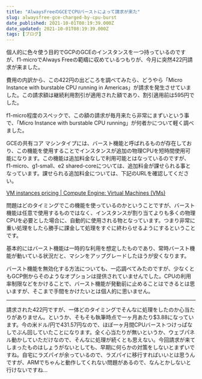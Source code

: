 ```yaml
---
title: "AlwaysFreeのGCEでCPUバーストによって請求が来た"
slug: alwaysfree-gce-charged-by-cpu-burst
date_published: 2021-10-01T08:19:39.000Z
date_updated: 2021-10-01T08:19:39.000Z
tags: [ブログ]
---
```


個人的に色々使う目的でGCPのGCEのインスタンスを一つ持っているのですが、f1-microでAlways Freeの範疇に収めているつもりが、今月に突然422円請求が来ました。

費用の内訳から、この422円の出どころを調べてみたら、どうやら「Micro Instance with burstable CPU running in Americas」が請求を発生させていました。この請求額は継続利用割引が適用された額であり、割引適用前は595円でした。

f1-micro程度のスペックで、この額の請求が毎月来たら非常にまずいという事で、「Micro Instance with burstable CPU running」が何者かについて軽く調べました。

GCEの共有コア マシンタイプには、バースト機能と呼ばれるものが存在しており、この機能を使用することでインスタンスが追加の物理CPUを短時間使用可能になります。この機能は追加料金なしで利用可能とはなっているのですが、f1-micro、g1-small、e2 shared-coreについては、追加料金が課せられる事となっています。課せられる追加料金については、下記のURLを確認してください。

[VM instances pricing | Compute Engine: Virtual Machines (VMs)](https://cloud.google.com/compute/vm-instance-pricing?authuser&#x3D;1#sharedcore)

問題はどのタイミングでこの機能を使っているのかということですが、バースト機能は任意で使用するものではなく、インスタンスが割り当てよりも多くの物理CPUを必要とした場合に、自動的に使用される物となっています。つまり非常に重い処理をしたら勝手に課金して処理をすぐに終わらせるようにするということです。

基本的にはバースト機能は一時的な利用を想定したものであり、常時バースト機能が動いている状況だと、マシンをアップグレードしたほうが安くなります。

バースト機能を無効化する方法についても、一応調べてみたのですが、少なくともGCP側からそのようなオプションは提供されていませんでした。CPUの利用率制限などをかけることで、バースト機能が発動前に止めることはできるとは思いますが、そこまで手間をかけたいとは個人的に思いません。

---

請求された422円ですが、一体どのタイミングでそんなに処理をしたのか心当たりがありません。というか、そもそも執筆時点で一ヶ月あたり$3.88になっています。今の米ドル/円で431.57円なので、ほぼ一ヶ月間CPUバーストつけっぱなしでぶん回していたことになります。全く心当たりが無いというか、ウェブパネル動かしていただけなので、そんなに処理が続くとも思えない。今回請求が来てしまったものはしょうがないとしても、早期に何らかの対策をしないとまずいですね。自宅にラズパイが余っているので、ラズパイに移行すればいいとは思うんですが、ARMでちゃんと動作してくれない問題があるので、なんとかしないと行けないですね...
